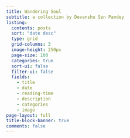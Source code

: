 ```yaml
---
title: Wandering Soul
subtitle: a collection by Devanshu Sen Pandey
listing:
  contents: posts
  sort: "date desc"
  type: grid
  grid-columns: 3
  image-height: 250px
  page-size: 100
  categories: true
  sort-ui: false
  filter-ui: false
  fields:
    - title
    - date
    - reading-time
    - description
    - categories
    - image
page-layout: full
title-block-banner: true
comments: false
---
```



